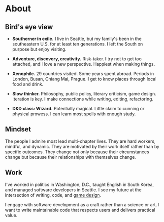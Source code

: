 

# About

## Bird's eye view

- **Southerner in exile.** I live in Seattle, but my family's been in the
  southeastern U.S. for at least ten generations. I left the South on purpose
  but enjoy visiting.

- **Adventure, discovery, creativity.** Risk-taker. I try not to get too
  attached, and I love a new perspective. Happiest when making things.

- **Xenophile.** 29 countries visited. Some years spent abroad. Periods in
  London, Busan, Chiang Mai, Prague. I get to know places through local food and
  drink.

- **Slow thinker.** Philosophy, public policy, literary criticism, game design.
  Iteration is key. I make connections while writing, editing, refactoring.

- **D&D class: Wizard.** Potentially magical. Little claim to cunning or
  physical prowess. I can learn most spells with enough study.

<PersonalPhotos />

## Mindset

The people I admire most lead multi-chapter lives. They are hard workers,
mindful, and dynamic. They are motivated by their work itself rather than by
specific outcomes. They change not only because their circumstances change but
because their relationships with themselves change.

## Work

I've worked in politics in Washington, D.C., taught English in South Korea, and
managed software developers in Seattle. I see my future at the intersection of
writing, code, and [game design](/games).

I engage with software development as a craft rather than a science or art. I
want to write maintainable code that respects users and delivers practical
value.
